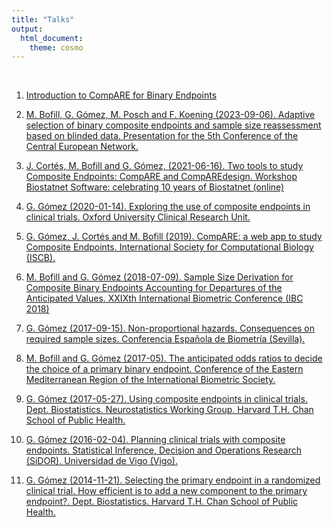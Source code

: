 ---
title: "Talks"
output:
  html_document:
    theme: cosmo
---

```{=html}
<style type="text/css">
h1.title {
  font-size: 36px;
  font-weight: 500;
  color: DarkRed;
  text-align: center;
}
</style>
```

<br>

1.  [Introduction to CompARE for Binary Endpoints](https://www.grbio.eu/compare/compareCover/workshop/Workshop.html#1){target="_blank"}

2.  [M. Bofill, G. Gómez, M. Posch and F. Koening (2023-09-06). Adaptive selection of binary composite endpoints and sample size reassessment based on blinded data. Presentation for the 5th Conference of the Central European Network.](talks/06SEP23_Marta_BofillRoig.pdf){target="_blank"}

3.  [J. Cortés, M. Bofill and G. Gómez, (2021-06-16). Two tools to study Composite Endpoints: CompARE and CompAREdesign. Workshop Biostatnet Software: celebrating 10 years of Biostatnet (online)](talks/2021BIOSTATNET_Workshop.pdf){target="_blank"}

4.  [G. Gómez (2020-01-14). Exploring the use of composite endpoints in clinical trials. Oxford University Clinical Research Unit.](talks/OUCRUSem_Jan2020.pdf){target="_blank"}

5.  [G. Gómez, J. Cortés and M. Bofill (2019). CompARE: a web app to study Composite Endpoints. International Society for Computational Biology (ISCB).](talks/2019ISCB_definitive.pdf){target="_blank"}

6.  [M. Bofill and G. Gómez (2018-07-09). Sample Size Derivation for Composite Binary Endpoints Accounting for Departures of the Anticipated Values. XXIXth International Biometric Conference (IBC 2018)](talks/2018IBC.pdf){target="_blank"}

7.  [G. Gómez (2017-09-15). Non-proportional hazards. Consequences on required sample sizes. Conferencia Española de Biometría (Sevilla).](talks/GomezSlides_CEB2017.pdf){target="_blank"}

8.  [M. Bofill and G. Gómez (2017-05). The anticipated odds ratios to decide the choice of a primary binary endpoint. Conference of the Eastern Mediterranean Region of the International Biometric Society.](talks/2017EMRIBS.pdf){target="_blank"}

9.  [G. Gómez (2017-05-27). Using composite endpoints in clinical trials. Dept. Biostatistics. Neurostatistics Working Group. Harvard T.H. Chan School of Public Health.](talks/GomezSlides_HarvardSem_May2017.pdf){target="_blank"}

10. [G. Gómez (2016-02-04). Planning clinical trials with composite endpoints. Statistical Inference, Decision and Operations Research (SiDOR). Universidad de Vigo (Vigo).](talks/VIGO-Feb2016.pdf){target="_blank"}

11. [G. Gómez (2014-11-21). Selecting the primary endpoint in a randomized clinical trial. How efficient is to add a new component to the primary endpoint?. Dept. Biostatistics. Harvard T.H. Chan School of Public Health.](talks/Talk_21Nov14.pdf){target="_blank"}
